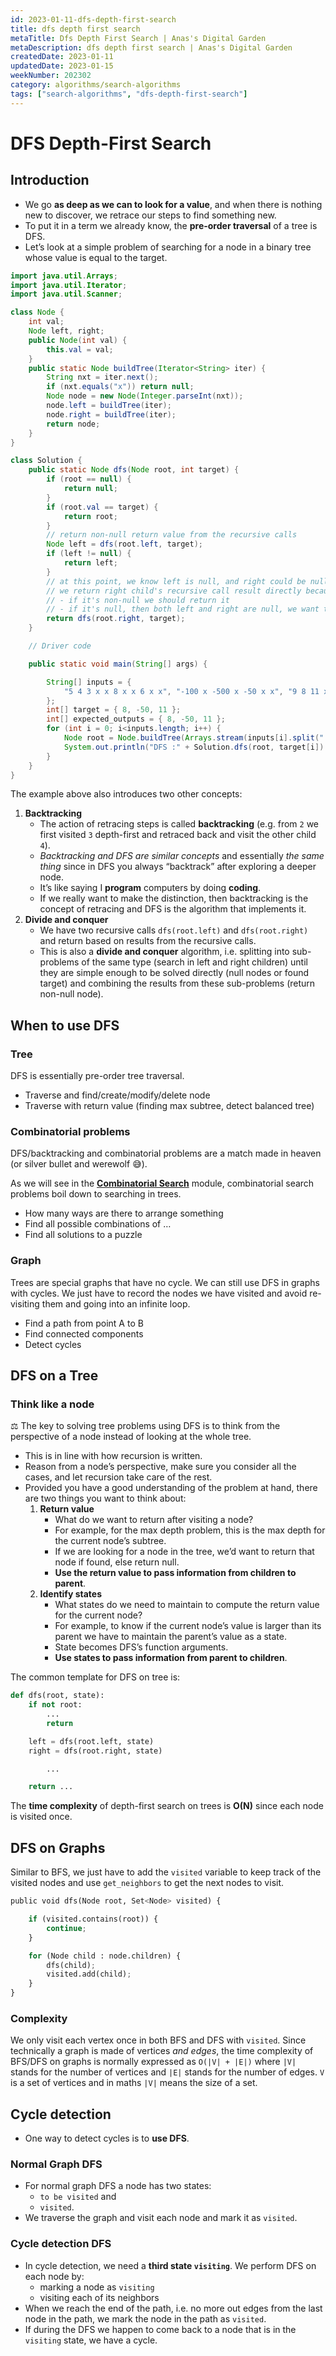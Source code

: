 ```yaml
---
id: 2023-01-11-dfs-depth-first-search
title: dfs depth first search
metaTitle: Dfs Depth First Search | Anas's Digital Garden
metaDescription: dfs depth first search | Anas's Digital Garden
createdDate: 2023-01-11
updatedDate: 2023-01-15
weekNumber: 202302
category: algorithms/search-algorithms
tags: ["search-algorithms", "dfs-depth-first-search"]
---
```


# DFS Depth-First Search

## Introduction

- We go **as deep as we can to look for a value**, and when there is nothing new to discover, we retrace our steps to find something new.
- To put it in a term we already know, the **pre-order traversal** of a tree is DFS.
- Let’s look at a simple problem of searching for a node in a binary tree whose value is equal to the target.

```java
import java.util.Arrays;
import java.util.Iterator;
import java.util.Scanner;

class Node {
	int val;
	Node left, right;
	public Node(int val) {
		this.val = val;
	}
	public static Node buildTree(Iterator<String> iter) {
		String nxt = iter.next();
		if (nxt.equals("x")) return null;
		Node node = new Node(Integer.parseInt(nxt));
		node.left = buildTree(iter);
		node.right = buildTree(iter);
		return node;
	}
}

class Solution {
	public static Node dfs(Node root, int target) {
		if (root == null) {
			return null;
		}
		if (root.val == target) {
			return root;
		}
		// return non-null return value from the recursive calls
		Node left = dfs(root.left, target);
		if (left != null) {
			return left;
		}
		// at this point, we know left is null, and right could be null or non-null
		// we return right child's recursive call result directly because
		// - if it's non-null we should return it
		// - if it's null, then both left and right are null, we want to return null
		return dfs(root.right, target);
	}

	// Driver code

	public static void main(String[] args) {

		String[] inputs = {
			"5 4 3 x x 8 x x 6 x x", "-100 x -500 x -50 x x", "9 8 11 x x 20 x x 6 x x"
		};
		int[] target = { 8, -50, 11 };
		int[] expected_outputs = { 8, -50, 11 };
		for (int i = 0; i<inputs.length; i++) {
			Node root = Node.buildTree(Arrays.stream(inputs[i].split(" ")).iterator());
			System.out.println("DFS :" + Solution.dfs(root, target[i]).val);
		}
	}
}
```

The example above also introduces two other concepts:

1. **Backtracking**
    - The action of retracing steps is called **backtracking** (e.g. from `2` we first visited `3` depth-first and retraced back and visit the other child `4`).
    - *Backtracking and DFS are similar concepts* and essentially *the same thing* since in DFS you always “backtrack” after exploring a deeper node.
    - It’s like saying I **program** computers by doing **coding**.
    - If we really want to make the distinction, then backtracking is the concept of retracing and DFS is the algorithm that implements it.
2. **Divide and conquer**
    - We have two recursive calls `dfs(root.left)` and `dfs(root.right)` and return based on results from the recursive calls.
    - This is also a **divide and conquer** algorithm, i.e. splitting into sub-problems of the same type (search in left and right children) until they are simple enough to be solved directly (null nodes or found target) and combining the results from these sub-problems (return non-null node).

## When to use DFS

### Tree

DFS is essentially pre-order tree traversal.

- Traverse and find/create/modify/delete node
- Traverse with return value (finding max subtree, detect balanced tree)

### Combinatorial problems

DFS/backtracking and combinatorial problems are a match made in heaven (or silver bullet and werewolf 😅).

As we will see in the **[Combinatorial Search](https://www.educative.io/collection/page/5187571686572032/5949303171317760/5944628049084416)** module, combinatorial search problems boil down to searching in trees.

- How many ways are there to arrange something
- Find all possible combinations of …
- Find all solutions to a puzzle

### Graph

Trees are special graphs that have no cycle. We can still use DFS in graphs with cycles. We just have to record the nodes we have visited and avoid re-visiting them and going into an infinite loop.

- Find a path from point A to B
- Find connected components
- Detect cycles

## DFS on a Tree

### Think like a node

<aside>
⚖️ The key to solving tree problems using DFS is to think from the perspective of a node instead of looking at the whole tree.

</aside>

- This is in line with how recursion is written.
- Reason from a node’s perspective, make sure you consider all the cases, and let recursion take care of the rest.
- Provided you have a good understanding of the problem at hand, there are two things you want to think about:
    1. **Return value**
        - What do we want to return after visiting a node?
        - For example, for the max depth problem, this is the max depth for the current node’s subtree.
        - If we are looking for a node in the tree, we’d want to return that node if found, else return null.
        - **Use the return value to pass information from children to parent**.
    2. **Identify states**
        - What states do we need to maintain to compute the return value for the current node?
        - For example, to know if the current node’s value is larger than its parent we have to maintain the parent’s value as a state.
        - State becomes DFS’s function arguments.
        - **Use states to pass information from parent to children**.

The common template for DFS on tree is:

```python
def dfs(root, state):
    if not root:
        ...
        return

    left = dfs(root.left, state)
    right = dfs(root.right, state)

        ...

    return ...
```

The **time complexity** of depth-first search on trees is **O(N)** since each node is visited once.

## DFS on Graphs

Similar to BFS, we just have to add the `visited` variable to keep track of the visited nodes and use `get_neighbors` to get the next nodes to visit.

```python
public void dfs(Node root, Set<Node> visited) {

    if (visited.contains(root)) {
        continue;
    }

    for (Node child : node.children) {
        dfs(child);
        visited.add(child);
    }
}
```

### Complexity

We only visit each vertex once in both BFS and DFS with `visited`. Since technically a graph is made of vertices *and edges*, the time complexity of BFS/DFS on graphs is normally expressed as `O(|V| + |E|)` where `|V|` stands for the number of vertices and `|E|` stands for the number of edges. `V` is a set of vertices and in maths `|V|` means the size of a set.

## Cycle detection

- One way to detect cycles is to **use DFS**.

### Normal Graph DFS

- For normal graph DFS a node has two states:
    - `to be visited` and
    - `visited`.
- We traverse the graph and visit each node and mark it as `visited`.

### Cycle detection DFS

- In cycle detection, we need a **third state `visiting`**. We perform DFS on each node by:
    - marking a node as `visiting`
    - visiting each of its neighbors
- When we reach the end of the path, i.e. no more out edges from the last node in the path, we mark the node in the path as `visited`.
- If during the DFS we happen to come back to a node that is in the `visiting` state, we have a cycle.
